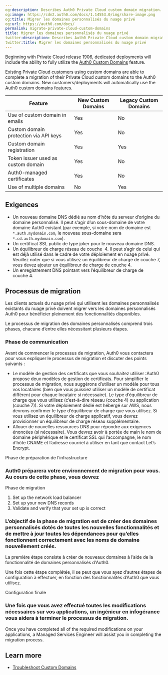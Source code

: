 ```yaml
---
og:description: Describes Auth0 Private Cloud custom domain migration.
og:image: https://cdn2.auth0.com/docs/1.14553.0/img/share-image.png
og:title: Migrer les domaines personnalisés du nuage privé
og:url: https://auth0.com/docs/
permalink: migrate-private-cloud-custom-domains
title: Migrer les domaines personnalisés du nuage privé
twitter:description: Describes Auth0 Private Cloud custom domain migration.
twitter:title: Migrer les domaines personnalisés du nuage privé
---
```


Beginning with Private Cloud release 1906, dedicated deployments will include the ability to fully utilize the [Auth0 Custom Domains](/docs/customize/custom-domains) feature.

Existing Private Cloud customers using <Tooltip tip="Custom Domain: Third-party domain with a specialized, or vanity, name." cta="View Glossary" href="/docs/glossary?term=custom+domains">custom domains</Tooltip> are able to complete a migration of their Private Cloud custom domains to the Auth0 custom domains. New customers/deployments will automatically use the Auth0 custom domains features.

<table class="table"><thead>
<tr>
<th>Feature</th>
<th>New Custom Domains</th>
<th>Legacy Custom Domains</th>
</tr>
</thead>
<tbody>
<tr>
<td>Use of custom domain in emails</td>
<td>Yes</td>
<td>No</td>
</tr>
<tr>
<td>Custom domain protection via API keys</td>
<td>Yes</td>
<td>No</td>
</tr>
<tr>
<td>Custom domain registration</td>
<td>Yes</td>
<td>Yes</td>
</tr>
<tr>
<td>Token issuer used as custom domain</td>
<td>Yes</td>
<td>No</td>
</tr>
<tr>
<td>Auth0-managed certificates</td>
<td>Yes</td>
<td>No</td>
</tr>
<tr>
<td>Use of multiple domains</td>
<td>No</td>
<td>Yes</td>
</tr>
</tbody>
</table>

## Exigences

* Un nouveau domaine DNS dédié au nom d’hôte du serveur d’origine du domaine personnalisé. Il peut s’agir d’un sous-domaine de votre domaine Auth0 existant (par exemple, si votre nom de domaine est `*.auth.mydomain.com`, le nouveau sous-domaine sera `*.cd.auth.mydomain.com`).
* Un certificat SSL public de type joker pour le nouveau domaine DNS.
* Un équilibreur de charge réseau de couche  4. Il peut s’agir de celui qui est déjà utilisé dans le cadre de votre déploiement en nuage privé. Veuillez noter que si vous utilisez un équilibreur de charge de couche 7, vous devez ajouter un équilibreur de charge de couche 4.
* Un enregistrement DNS pointant vers l’équilibreur de charge de couche 4.

## Processus de migration

Les clients actuels du nuage privé qui utilisent les domaines personnalisés existants du nuage privé doivent migrer vers les domaines personnalisés Auth0 pour bénéficier pleinement des fonctionnalités disponibles.

Le processus de migration des domaines personnalisés comprend trois phases, chacune d’entre elles nécessitant plusieurs étapes.

### Phase de communication

Avant de commencer le processus de migration, Auth0 vous contactera pour vous expliquer le processus de migration et discuter des points suivants :

* Le modèle de gestion des certificats que vous souhaitez utiliser :Auth0 propose deux modèles de gestion de certificats. Pour simplifier le processus de migration, nous suggérons d’utiliser un modèle pour tous vos locataires (bien que vous puissiez utiliser un modèle de certificat différent pour chaque locataire si nécessaire).
  Le type d’équilibreur de charge que vous utilisez (c’est-à-dire réseau (couche 4) ou application (couche 7)). Si votre déploiement dédié est hébergé sur AWS, nous devrons confirmer le type d’équilibreur de charge que vous utilisez. Si vous utilisez un équilibreur de charge applicatif, vous devrez provisionner un équilibreur de charge réseau supplémentaire.
* Allouer de nouvelles ressources DNS pour répondre aux exigences énoncées (si nécessaire). Vous devrez avoir à portée de main le nom de domaine périphérique et le certificat SSL qui l’accompagne, le nom d’hôte CNAME et l’adresse courriel à utiliser en tant que contact Let’s Encrypt.

Phase de préparation de l’infrastructure

### Auth0 préparera votre environnement de migration pour vous. Au cours de cette phase, vous devrez

Phase de migration

1. Set up the network load balancer
2. Set up your new DNS records
3. Validate and verify that your set up is correct

### L’objectif de la phase de migration est de créer des domaines personnalisés dotés de toutes les nouvelles fonctionnalités et de mettre à jour toutes les dépendances pour qu’elles fonctionnent correctement avec les noms de domaine nouvellement créés.

La première étape consiste à créer de nouveaux domaines à l’aide de la fonctionnalité de domaines personnalisés d'Auth0.

Une fois cette étape complétée, il se peut que vous ayez d’autres étapes de configuration à effectuer, en fonction des fonctionnalités d’Auth0 que vous utilisez.

Configuration finale

### Une fois que vous avez effectué toutes les modifications nécessaires sur vos applications, un ingénieur en infogérance vous aidera à terminer le processus de migration.

Once you have completed all of the required modifications on your applications, a Managed Services Engineer will assist you in completing the migration process.

## Learn more

* [Troubleshoot Custom Domains](/docs/troubleshoot/integration-extensibility-issues/troubleshoot-custom-domains)